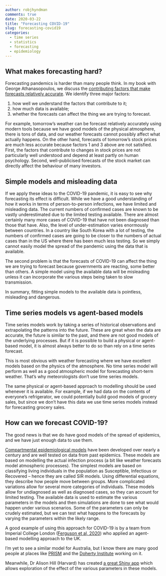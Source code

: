 ```yaml
---
author: robjhyndman
comments: true
date: 2020-03-22
title: "Forecasting COVID-19"
slug: forecasting-covid19
categories:
  - time series
  - statistics
  - forecasting
  - epidemiology
---
```


## What makes forecasting hard?

Forecasting pandemics is harder than many people think. In my book with George Athanasopoulos, we discuss the [contributing factors that make forecasts relatively accurate](https://otexts.com/fpp3/what-can-be-forecast.html). We identify three major factors:

1. how well we understand the factors that contribute to it;
2. how much data is available;
3. whether the forecasts can affect the thing we are trying to forecast.

For example, tomorrow's weather can be forecast relatively accurately using modern tools because we have good models of the physical atmosphere, there is tons of data, and our weather forecasts cannot possibly affect what actually happens. On the other hand, forecasts of tomorrow's stock prices are much less accurate because factors 1 and 3 above are not satisfied. First, the factors that contribute to changes in stock prices are not particularly well understood and depend at least partly on human psychology. Second, well-publicised forecasts of the stock market can directly affect the behaviour of many investors.

## Simple models and misleading data

If we apply these ideas to the COVID-19 pandemic, it is easy to see why forecasting its effect is difficult. While we have a good understanding of how it works in terms of person-to-person infections, we have limited and misleading data. The current numbers of confirmed cases are known to be vastly underestimated due to the limited testing available. There are almost certainly many more cases of COVID-19 that have not been diagnosed than those that have. Also, the level of under-estimation varies enormously between countries. In a country like South Korea with a lot of testing, the numbers of confirmed cases are going to be closer to the numbers of actual cases than in the US where there has been much less testing. So we simply cannot easily model the spread of the pandemic using the data that is available.

The second problem is that the forecasts of COVID-19 can affect the thing we are trying to forecast because governments are reacting, some better than others. A simple model using the available data will be misleading unless it can incorporate the various steps being taken to slow transmission.

In summary, fitting simple models to the available data is pointless, misleading and dangerous.

## Time series models vs agent-based models

Time series models work by taking a series of historical observations and extrapolating the patterns into the future. These are great when the data are accurate, the future is similar to the past, and there are not good models of the underlying processes. But if it is possible to build a physical or agent-based model, it is almost always better to do so than rely on a time series forecast.

This is most obvious with weather forecasting where we have excellent models based on the physics of the atmosphere. No time series model will perform as well as a good atmospheric model for forecasting short-term weather. That's why meteorologists don't use time series models.

The same physical or agent-based approach to modelling should be used whenever it is available. For example, if we had data on the contents of everyone's refrigerator, we could potentially build good models of grocery sales, but since we don't have this data we use time series models instead for forecasting grocery sales.

## How can we forecast COVID-19?

The good news is that we do have good models of the spread of epidemics, and we have just enough data to use them.

[Compartmental epidemiological models](https://en.wikipedia.org/wiki/Compartmental_models_in_epidemiology) have been developed over nearly a century and are well tested on data from past epidemics. These models are based on modelling the actual infection process (a bit like weather forecasts model atmospheric processes). The simplest models are based on classifying living individuals in the population as Susceptible, Infectious or Recovered -- hence they are called SIR models. Using differential equations, they describe how people move between groups. More complicated variations allow for several more categories of individuals. These models allow for undiagnosed as well as diagnosed cases, so they can account for limited testing. The available data is used to estimate the various parameters in the models and then simulations are done to see what would happen under various scenarios. Some of the parameters can only be crudely estimated, but we can test what happens to the forecasts by varying the parameters within the likely range.

A good example of using this approach for COVID-19 is by a team from Imperial College London ([Ferguson et al, 2020](https://www.imperial.ac.uk/media/imperial-college/medicine/sph/ide/gida-fellowships/Imperial-College-COVID19-NPI-modelling-16-03-2020.pdf)) who applied an agent-based modelling approach to the UK.

I'm yet to see a similar model for Australia, but I know there are many good people at places like [PRISM](http://prism.edu.au/) and the [Doherty Institute](https://www.doherty.edu.au/) working on it.

Meanwhile, Dr Alison Hill (Harvard) has created [a great Shiny app](https://alhill.shinyapps.io/COVID19seir/) which allows exploration of the effect of the various parameters in these models.

